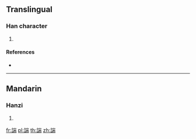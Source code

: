 {{character info/new}}
==Translingual==

===Han character===
{{Han char|rn=149|rad=言|as=09|sn=16|four=02627|canj=YRUMB}}

# {{defn|Han|sort=言09}}

====References====
* {{Han ref|kx=1171.050|dkj=35729|dj=1636.120|hdz=63998.070|uh=8AEF|ud=35567|bh=EBAF|bd=60335}}

----

==Mandarin==

===Hanzi===
{{cmn-hanzi|pin=[[chuán]] ([[chuan2]])|wg=ch'uan<sup>2</sup>}}

# {{defn|lang=cmn|sort=言09}}

[[fr:諯]]
[[pl:諯]]
[[th:諯]]
[[zh:諯]]